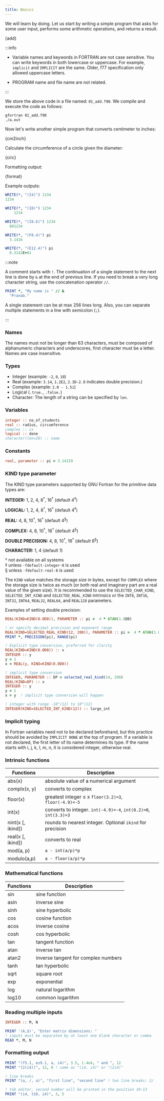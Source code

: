 ```yaml
---
title: Basics
---
```


We will learn by doing. Let us start by writing a simple program that asks for
some user input, performs some arithmetic operations, and returns a result.


<CodeBlock language="fortran" title="src/01_add.f90" showLineNumbers>{add}</CodeBlock>

:::info

- Variable names and keywords in FORTRAN are not case sensitive. You can write
keywords in both lowercase or uppercase. For example, `implicit` and `IMPLICIT`
are the same. Older, f77 specification only allowed uppercase letters.

- PROGRAM name and file name are not related.

:::

We store the above code in a file named: `01_add.f90`. We compile and execute
the code as follows:
```bash
gfortran 01_add.f90
./a.out
```

Now let's write another simple program that converts centimeter to inches:


<CodeBlock language="fortran" title="src/02_cm2inch.f90" showLineNumbers>{cm2inch}</CodeBlock>

Calculate the circumference of a circle given the diameter:


<CodeBlock language="fortran" title="src/03_circ.f90" showLineNumbers>{circ}</CodeBlock>

Formatting output:


<CodeBlock language="fortran" title="src/04_format.f90" showLineNumbers>{format}</CodeBlock>

Example outputs:

```fortran
WRITE(*, "(I4)") 1234
1234

WRITE(*, "(I8)") 1234
    1234

WRITE(*, "(I8.6)") 1234
  001234

WRITE(*, "(F8.4)") pi
  3.1416

WRITE(*, "(E12.4)") pi
  0.3142E+01
```

:::note

A comment starts with `!`. The continuation of a single statement to the next
line is done by `&` at the end of previous line. If you need to break a very
long character string, use the concatenation operator `//`.

```fortran
PRINT *, "My name is " // &
  "Pranab."
```

A single statement can be at max 256 lines long. Also, you can separate multiple
statements in a line with semicolon (`;`).

:::

### Names
The names must not be longer than 63 characters, must be composed of
alphanumeric characters and underscores, first character must be a letter. Names
are case insensitive.

### Types
- Integer (example: `-2`, `0`, `10`)
- Real (example: `3.14`, `1.2E2`, `2.3D-2`. `D` indicates double precision.)
- Complex (example: `2.0 - 1.5i`)
- Logical (`.true.`, `.false.`)
- Character: The length of a string can be specified by `len`.

### Variables
```fortran
integer :: no_of_students
real :: radius, circumference
complex :: cx
logical :: done
character(len=20) :: name
```

### Constants
```fortran
real, parameter :: pi = 3.14159
```

### KIND type parameter

The KIND type parameters supported by GNU Fortran for the primitive data types
are:

**INTEGER:** 1, 2, 4, 8<sup>†</sup>, 16<sup>†</sup> (default 4<sup>‡</sup>)

**LOGICAL:** 1, 2, 4, 8<sup>†</sup>, 16<sup>†</sup> (default 4<sup>‡</sup>)

**REAL:** 4, 8, 10<sup>†</sup>, 16<sup>†</sup> (default 4<sup>§</sup>)

**COMPLEX:** 4, 8, 10<sup>†</sup>, 16<sup>†</sup> (default 4<sup>§</sup>)

**DOUBLE PRECISION:** 4, 8, 10<sup>†</sup>, 16<sup>†</sup> (default
8<sup>§</sup>)

**CHARACTER:** 1, 4 (default 1)

† not available on all systems <br />
‡ unless `-fdefault-integer-8` is used <br />
§ unless `-fdefault-real-8` is used <br />

The `KIND` value matches the storage size in bytes, except for `COMPLEX` where
the storage size is twice as much (or both real and imaginary part are a real
value of the given size). It is recommended to use the `SELECTED_CHAR_KIND`,
`SELECTED_INT_KIND` and `SELECTED_REAL_KIND` intrinsics or the `INT8`, `INT16`,
`INT32`, `INT64`, `REAL32`, `REAL64`, and `REAL128` parameters.

Examples of setting double precision:
```fortran
REAL(KIND=KIND(0.0D0)), PARAMETER :: pi =  4 * ATAN(1.0D0)

! or specify decimal precision and exponent range
REAL(KIND=SELECTED_REAL_KIND(12, 200)), PARAMETER :: pi =  4 * ATAN(1.0D0)
PRINT *, PRECISION(pi), RANGE(pi)

! Explicit type conversion, preferred for clarity
REAL(KIND=KIND(0.0D0)) :: x
INTEGER :: y
y = 1
x = REAL(y, KIND=KIND(0.0D0))

! implicit type conversion
INTEGER, PARAMETER :: DP = selected_real_kind(14, 200)
REAL(KIND=DP) :: x
INTEGER :: y
y = 1
x = y  ! implicit type conversion will happen

! integer with range -10^(12) to 10^(12)
INTEGER(KIND=SELECTED_INT_KIND(12)) :: large_int
```

### Implicit typing
In Fortran variables need not to be declared beforehand, but this practice
should be avoided by `IMPLICIT NONE` at the top of program. If a variable is not
declared, the first letter of its name determines its type. If the name starts
with i, j, k, l, m, n, it is considered integer, otherwise real.

### Intrinsic functions
Functions | Description
--------- | -----------
abs(x)    | absolute value of a numerical argument
complx(x, y) | converts to complex
floor(x)  | greatest integer ≤ x `floor(3.2)=3`, `floor(-4.9)=-5`
int(x)    | converts to integer. `int(-4.9)=-4`, `int(0.2)=0`, `int(3.3)=3`
nint(x [, ikind]) | rounds to nearest integer. Optional `ikind` for precision
real(x [, ikind]) | converts to real
mod(a, p) | `a - int(a/p)*p`
modulo(a,p) | `a - floor(a/p)*p`

### Mathematical functions
Functions | Description
--------- | -----------
sin       | sine function
asin      | inverse sine
sinh      | sine hyperbolic
cos       | cosine function
acos      | inverse cosine
cosh      | cos hyperbolic
tan       | tangent function
atan      | inverse tan
atan2     | inverse tangent for complex numbers
tanh      | tan hyperbolic
sqrt      | square root
exp       | exponential
log       | natural logarithm
log10     | common logarithm

### Reading multiple inputs

```fortran
INTEGER :: M, N

PRINT '(A,$)', "Enter matrix dimensions: "
! inputs must be separated by at least one blank character or comma
READ *, M, N
```

### Formatting output

```fortran
PRINT "(f5.1, es9.1, a, i4)", 3.5, 1.4e4, " and ", 12
PRINT "(2(i4))", 12, 8 ! same as "(i4, i4)" or "(2i4)"

! line breaks
PRINT "(a, /, a)", "first line", "second line" ! two line breaks: 2/

! tab editor, second number will be printed in the position 10-13
PRINT "(i4, t10, i4)", 3, 5
```
